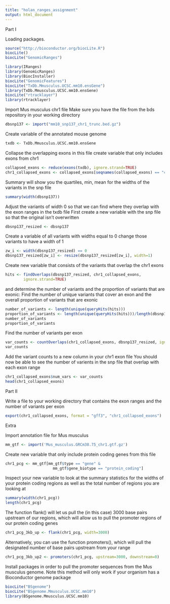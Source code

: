 ```yaml
---
title: "holan_ranges_assignment"
output: html_document
---
```

Part I

Loading packages.
```r
source("http://bioconductor.org/biocLite.R")
biocLite()
biocLite("GenomicRanges")

library(IRanges)
library(GenomicRanges)
library(BiocInstaller)
biocLite("GenomicFeatures")
biocLite("TxDb.Mmusculus.UCSC.mm10.ensGene")
library(TxDb.Mmusculus.UCSC.mm10.ensGene)
biocLite("rtracklayer")
library(rtracklayer)

```

Import Mus musculus chr1 file
Make sure you have the file from the bds repository in your working directory
```r
dbsnp137 <- import("mm10_snp137_chr1_trunc.bed.gz")
```

Create variable of the annotated mouse genome
```r
txdb <- TxDb.Mmusculus.UCSC.mm10.ensGene
```

Collapse the overlapping exons in this file
create variable that only includes exons from chr1
```r
collapsed_exons <- reduce(exons(txdb), ignore.strand=TRUE)
chr1_collapsed_exons <- collapsed_exons[seqnames(collapsed_exons) == "chr1"]
```

Summary will show you the quartiles, min, mean for the widths of the variants in the snp file
```r
summary(width(dbsnp137))
```

Adjust the variants of width 0 so that we can find where they overlap with the exon ranges in the txdb file
First create a new variable with the snp file so that the original isn't overwritten
```r
dbsnp137_resized <- dbsnp137
```

Create a variable of all variants with widths equal to 0
change those variants to have a width of 1
```r
zw_i <- width(dbsnp137_resized) == 0
dbsnp137_resized[zw_i] <- resize(dbsnp137_resized[zw_i], width=1)
```

Create new variable that consists of the variants that overlap the chr1 exons
```r
hits <- findOverlaps(dbsnp137_resized, chr1_collapsed_exons, 
        ignore.strand=TRUE)
```

and determine the number of variants and the proportion of variants that are exonic:
Find the number of unique variants that cover an exon and the overall proportion of variants that are exonic
```r
number_of_variants <- length(unique(queryHits(hits)))
proportion_of_variants <- length(unique(queryHits(hits)))/length(dbsnp137_resized)
number_of_variants
proportion_of_variants
```

Find the number of variants per exon 
```r
var_counts <- countOverlaps(chr1_collapsed_exons, dbsnp137_resized, ignore.strand=TRUE)
var_counts
```

Add the variant counts to a new column in your chr1 exon file
You should now be able to see the number of varients in the snp file that overlap with each exon range
```r
chr1_collapsed_exons$num_vars <- var_counts
head(chr1_collapsed_exons)
```

Part II

Write a file to your working directory that contains the exon ranges and the number of variants per exon
```r
export(chr1_collapsed_exons, format = "gff3", "chr1_collapsed_exons")
```

Extra

Import annotation file for Mus musculus
```r
mm_gtf <- import('Mus_musculus.GRCm38.75_chr1.gtf.gz')
```

Create new variable that only include protein coding genes from this file
```r
chr1_pcg <- mm_gtf[mm_gtf$type == "gene" & 
                     mm_gtf$gene_biotype == "protein_coding"]
```

Inspect your new variable to look at the summary statistics for the widths of your protein coding regions as well as the total number of regions you are looking at
```r
summary(width(chr1_pcg))
length(chr1_pcg)
```

The function flank() will let us pull the (in this case) 3000 base pairs upstream of our regions, which will allow us to pull the promoter regions of our protein coding genes
```r
chr1_pcg_3kb_up <- flank(chr1_pcg, width=3000)
```

Alternatively, you can use the function promoters(), which will pull the designated number of base pairs upstream from your range
```r
chr1_pcg_3kb_up2 <- promoters(chr1_pcg, upstream=3000, downstream=0)
```

Install packages in order to pull the promoter sequences from the Mus musculus genome.  Note this method will only work if your organism has a Bioconductor genome package
```r
biocLite("BSgenome")
biocLite("BSgenome.Mmusculus.UCSC.mm10")
library(BSgenome.Mmusculus.UCSC.mm10)
```



